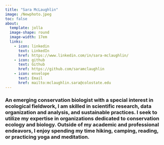```yaml
---
title: "Sara McLaughlin"
image: /Newphoto.jpeg
toc: false
about: 
  template: jolla
  image-shape: round
  image-width: 17em
  links:
    - icon: linkedin
      text: LinkedIn
      href: https://www.linkedin.com/in/sara-mclaughlin/ 
    - icon: github
      text: Github
      href: https://github.com/saramclaughlin 
    - icon: envelope
      text: Email
      href: mailto:mclaughlin.sara@colostate.edu
---
```

### An emerging conservation biologist with a special interest in ecological fieldwork, I am skilled in scientific research, data organization and analysis, and sustainable practices. I seek to utilize my expertise in organizations dedicated to conservation ecology and biology. Outside of my academic and professional endeavors, I enjoy spending my time hiking, camping, reading, or practicing yoga and meditation. 

